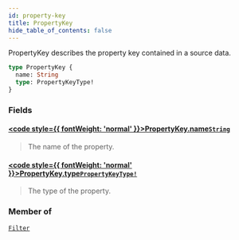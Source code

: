 ```yaml
---
id: property-key
title: PropertyKey
hide_table_of_contents: false
---
```








PropertyKey describes the property key contained in a source data.

```graphql
type PropertyKey {
  name: String
  type: PropertyKeyType!
}
```


### Fields

#### [<code style={{ fontWeight: 'normal' }}>PropertyKey.<b>name</b></code>](#)<Bullet />[`String`](/testnet/api/graphql/scalars/string) <Badge class="secondary" text="scalar"/>
> The name of the property.
> 

#### [<code style={{ fontWeight: 'normal' }}>PropertyKey.<b>type</b></code>](#)<Bullet />[`PropertyKeyType!`](/testnet/api/graphql/enums/property-key-type) <Badge class="secondary" text="non-null"/> <Badge class="secondary" text="enum"/>
> The type of the property.
> 



### Member of

[`Filter`](/testnet/api/graphql/objects/filter)  <Badge class="secondary" text="object"/>



